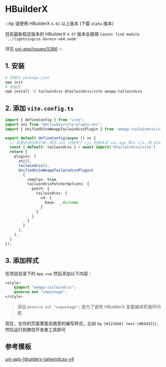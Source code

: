 
# HBuilderX

:::tip
请使用 HBuilderX `4.61` 以上版本 (下载 `alpha` 版本) 

目前最新稳定版本的 HBuilderX `4.57` 版本会报错 `Cannot find module '../lightningcss.darwin-x64.node'`

详见 [uni-app/issues/5386](https://github.com/dcloudio/uni-app/issues/5386)
:::


## 1. 安装

```bash npm2yarn
# 初始化 package.json
npm init
# 安装包
npm install -D tailwindcss @tailwindcss/vite weapp-tailwindcss
```

<Patch />

## 2. 添加 `vite.config.ts`

```ts title="vite.config.ts"
import { defineConfig } from "vite";
import uni from "@dcloudio/vite-plugin-uni";
import { UnifiedViteWeappTailwindcssPlugin } from 'weapp-tailwindcss/vite'

export default defineConfig(async () => {
  // 这里必须这样引用，因为 uni 只提供了 cjs 的版本且 uni-app 默认 cjs，而 @tailwindcss/vite 只提供了 esm 版本
  const { default: tailwindcss } = await import('@tailwindcss/vite')
  return {
    plugins: [
      uni(),
      tailwindcss(),
      UnifiedViteWeappTailwindcssPlugin(
        {
          rem2rpx: true,
          tailwindcssPatcherOptions: {
            patch: {
              tailwindcss: {
                v4: {
                  base: __dirname
                }
              }
            }
          }
        }
      ),
    ],
  }
});
```

## 3. 添加样式

在项目目录下的 `App.vue` 然后添加以下内容：

```css title="App.vue"
<style>
	@import "weapp-tailwindcss";
	@source not "unpackage";
</style>
```

> 添加 `@source not "unpackage";` 是为了避免 HBuilderX 差量编译死循环问题

现在，在你的页面里面去随意的编写样式，比如 `bg-[#123456] text-[#654321]`, 然后运行到微信开发者工具即可

## 参考模板

[uni-app-hbuilderx-tailwindcss-v4](https://github.com/icebreaker-template/uni-app-hbuilderx-tailwindcss-v4) 